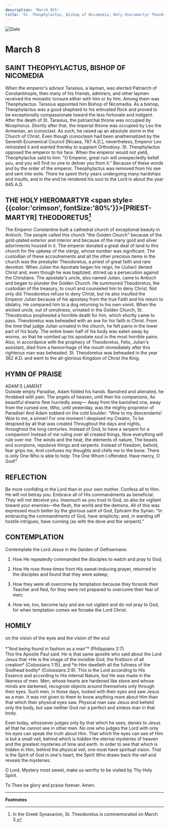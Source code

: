 ```yaml
---
description: 'March 8th'
title: 'St. Theophylactus, Bishop of Nicomedia, Holy Hieromartyr Theodoretus'
---
```


<CustomPaginator />
<RunningHead />

<Image src="/title-imprint.png" height={68} width={50} alt="Date" className="title-imprint"/>

# <div id="date">March <Image className="four-dot" src="/four-dot.png" height={15} width={15} alt="" />8</div>

## SAINT THEOPHYLACTUS, BISHOP OF NICOMEDIA

When the emperor's advisor Tarasius, a layman, was elected Patriarch of Constantinople, then many of his friends, admirers, and other laymen received the monastic tonsure either with him or by him. Among them was Theophylactus. Tarasius appointed him Bishop of Nicomedia. As a bishop, Theophylactus was a good shepherd to his entrusted flock and proved to be exceptionally compassionate toward the less fortunate and indigent. After the death of St. Tarasius, the patriarchal throne was occupied by Nicephorus. Shortly after that, the imperial throne was occupied by Leo the Armenian, an iconoclast.  As such, he raised up an absolute storm in the Church of Christ. Even though iconoclasm had been anathematized by the Seventh Ecumenical Council [Nicaea, 787 A.D.], nevertheless, Emperor Leo reinstated it and wanted thereby to supplant Orthodoxy. St. Theophylactus opposed the emperor to his face. When the emperor would not yield, Theophylactus said to him: "O Emperor, great ruin will unexpectedly befall you, and you will find no one to deliver you from it." Because of these words and by the order of the emperor, Theophylactus was removed from his see and sent into exile. There he spent thirty years undergoing many hardships and insults, and in the end he rendered his soul to the Lord in about the year 845 A.D.

## THE HOLY HIEROMARTYR <span style={{color:'crimson', fontSize:'80%'}}>[PRIEST-MARTYR]</span> THEODORETUS[^1]

The Emperor Constantine built a cathedral church of exceptional beauty in Antioch. The people called this church "the Golden Church" because of the gold-plated exterior and interior and because of the many gold and silver adornments housed in it. The emperor donated a great deal of land to this church for the upkeep of the clergy, whose number was significant. The custodian of these accoutrements and all the other precious items in the church was the presbyter Theodoretus, a priest of great faith and rare devotion. When Julian the Apostate began his reign, he (Julian) denied Christ and, even though he was baptized, stirred up a persecution against the Christians. The apostate's uncle, also named Julian, came to Antioch and began to plunder the Golden Church. He summoned Theodoretus, the custodian of the treasury, to court and counseled him to deny Christ. Not only did Theodoretus refuse to deny Christ, but he also insulted the Emperor Julian because of his apostasy from the true Faith and his return to idolatry. He compared him to a dog returning to his own vomit. When the wicked uncle, out of unruliness, urinated in the Golden Church, St. Theodoretus prophesied a horrible death for him, which shortly came to pass. Theodoretus was beheaded with an axe for his faith in Christ. From the time that judge Julian urinated in the church, he felt pains in the lower part of his body. The entire lower half of his body was eaten away by worms, so that he vomited up his apostate soul in the most horrible pains. Also, in accordance with the prophecy of Theodoretus, Felix, Julian's assistant, died from a hemorrhage of the mouth immediately after this righteous man was beheaded. St. Theodoretus was beheaded in the year 362 A.D. and went to the all-glorious Kingdom of Christ the King.


## HYMN OF PRAISE
<div style={{textAlign:'center', color:'crimson', fontWeight:'bold'}}>
ADAM'S LAMENT
</div>
Outside empty Paradise, Adam folded his hands.  
Banished and alienated, he throbbed with pain.  
The angels of heaven, until then his companions,  
As beautiful dreams flew hurriedly away—  
Away from the banished one, away from the cursed one,  
Who, until yesterday, was the mighty proprietor of Paradise!  
And Adam sobbed on the cold boulder:  
“Woe to my descendants! Woe to me, a sinner!  
For one moment I despised my Creator,  
To be despised by all that was created  
Throughout the days and nights, throughout the long centuries.  
Instead of God, to have a serpent for a companion!  
Instead of me ruling over all created things,  
Now everything will rule over me:  
The winds and the heat, the elements of nature,  
The beasts and scorpions, repulsive things and serpents.  
Instead of freedom, behold, fear grips me,  
And confuses my thoughts and chills me to the bone.  
There is only One Who is able to help:  
The One Whom I offended. Have mercy, O God!"  


## REFLECTION

Be more confiding in the Lord than in your own mother. Confess all to Him. He will not betray you. Embrace all of His commandments as beneficial. They will not deceive you. Inasmuch as you trust in God, so also be vigilant toward your enemies—the flesh, the world and the demons. All of this was expressed much better by the glorious saint of God, Ephraim the Syrian: "In embracing the commandments of God, have simplicity; and, in warding off hostile intrigues, have cunning (as with the dove and the serpent)."


## CONTEMPLATION

Contemplate the Lord Jesus in the Garden of Gethsemane:

1. How He repeatedly commanded the disciples to watch and pray to God;

2. How He rose three times from His sweat-inducing prayer, returned to the disciples and found that they were asleep;

3. How they were all overcome by temptation because they forsook their Teacher and fled, for they were not prepared to overcome their fear of men;

4. How we, too, become lazy and are not vigilant and do not pray to God, for when temptation comes we forsake the Lord Christ.


## HOMILY
<div style={{textAlign:'center', color:'crimson', fontWeight:'bold'}}>
on the vision of the eyes and the vision of the soul
</div><br />
<div style={{textAlign:'right'}}>
*"And being found in fashion as a man"* (Philippians 2:7).
</div>
This the Apostle Paul said. He is that same apostle who said about the Lord Jesus that *He is the image of the invisible God, the firstborn of all creation* (Colossians 1:15), and *in Him dwelleth all the fullness of the Godhead bodily* (Colossians 2:9). This is the Lord according to His Essence and according to His internal Nature, but He was made in the likeness of men. Men, whose hearts are hardened like stone and whose minds are darkened, recognize objects around themselves only through their eyes. Such men, in those days, looked with their eyes and saw Jesus as a man. It was not given to them to know anything more about Him than that which their physical eyes saw. Physical man saw Jesus and beheld only the body, but saw neither God nor a perfect and sinless man in that body.

Even today, whosoever judges only by that which he sees, denies to Jesus all that he cannot see in other men. No one who judges the Lord with only his eyes can speak the truth about Him. That which the eyes can see of Him is but a small veil, behind which is hidden the eternal mysteries of heaven and the greatest mysteries of time and earth. In order to see that which is hidden in Him, behind the physical veil, one must have spiritual vision.  That is the Spirit of God in one's heart, the Spirit Who draws back the veil and reveals the mysteries.

O Lord, Mystery most sweet, make us worthy to be visited by Thy Holy Spirit.

To Thee be glory and praise forever. Amen.

---

**Footnotes**
[^1]: In the Greek Synaxarion, St. Theodoretus is commemorated on March 3.
